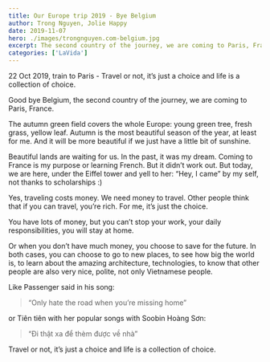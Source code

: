 ```yaml
---
title: Our Europe trip 2019 - Bye Belgium
author: Trong Nguyen, Jolie Happy
date: 2019-11-07
hero: ./images/trongnguyen.com-belgium.jpg
excerpt: The second country of the journey, we are coming to Paris, France.
categories: ['LaVida']
---
```


22 Oct 2019, train to Paris - Travel or not, it’s just a choice and life is a collection of choice.

Good bye Belgium, the second country of the journey, we are coming to Paris, France.

The autumn green field covers the whole Europe: young green tree, fresh grass, yellow leaf. Autumn is the most beautiful season of the year, at least for me. And it will be more beautiful if we just have a little bit of sunshine.

Beautiful lands are waiting for us. In the past, it was my dream. Coming to France is my purpose or learning French. But it didn’t work out. But today, we are here, under the Eiffel tower and yell to her: “Hey, I came” by my self, not thanks to scholarships :) 

Yes, traveling costs money. We need money to travel. Other people think that if you can travel, you’re rich. For me, it’s just the choice.

You have lots of money, but you can’t stop your work, your daily responsibilities, you will stay at home.

Or when you don’t have much money, you choose to save for the future.
In both cases, you can choose to go to new places, to see how big the world is, to learn about the amazing architecture, technologies, to know that other people are also very nice, polite, not only Vietnamese people.

Like Passenger said in his song:

> “Only hate the road when you’re missing home”  

or Tiên tiên with her popular songs with Soobin Hoàng Sơn:

> “Đi thật xa để thèm được về nhà”  

Travel or not, it’s just a choice and life is a collection of choice.